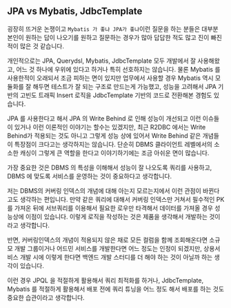 ## JPA vs Mybatis, JdbcTemplate
굉장히 뜨거운 논쟁이고 `Mybatis 가 좋냐 JPA가 좋냐`이런 질문을 하는 분들은 대부분 본인이 원하는 답이 나오기를 원하고 질문하는 경우가 많아 답답한 적도 많고 진이 빠진 적이 많은 것 같습니다.<br/>

개인적으로는 JPA, Querydsl, Mybatis, JdbcTemplate 모두 개발에서 잘 사용해왔고, 어느 것 하나에 우위에 있다고 하거나 특히 선호하지는 않습니다. 물론 Mybatis 를 사용한적이 오래되서 조금 피하는 면이 있지만 업무에서 사용할 경우 Mybatis 역시 모듈화를 잘 해두면 테스트가 잘 되는 구조로 만드는게 가능했고, 성능을 고려해서 JPA 기반의 고빈도 트래픽 Insert 로직을 JdbcTemplate 기반의 코드로 전환해본 경험도 있습니다.<br/>

JPA 를 사용한다고 해서 JPA 의 Write Behind 로 인해 성능이 개선되고 이런 이슈들이 있거나 이런 이론적인 이야기는 할수는 있겠지만, 최근 R2DBC 에서는 Write Behind가 적용되는 것도 아니고 그렇게 성능 상에 있어서 Write Behind 같은 개념들이 특장점이 크다고는 생각하지는 않습니다. 단순히 DBMS 클라이언트 레벨에서의 소소한 캐싱이 그렇게 큰 역할을 한다고 이야기하기에는 조금 아쉬운 면이 많습니다.<br/>

가장 중요한 것은 DBMS 의 특성을 이해해서 성능이 잘 나오도록 쿼리를 사용하고, DBMS 에 맞도록 서비스를 운영하는 것이 중요하다고 생각합니다.<br/>

저는 DBMS의 커버링 인덱스의 개념에 대해 아는지 모르는지에서 이런 관점이 바뀐다고도 생각하는 편입니다. 만약 같은 쿼리에 대해서 커버링 인덱스만 거쳐서 필수적인 PK를 가져온 뒤에 서브쿼리를 이용해서 필요한 로우만 타격해서 데이터를 가져올 경우 성능상에 이점이 있습니다. 이렇게 로직을 작성하는 것은 제품을 생각해서 개발하는 것이라고 생각합니다.<br/>

반면, 커버링인덱스의 개념이 적용되지 않은 채로 모든 컬럼을 함께 조회해온다면 소규모 개발 그룹이거나 어드민 서비스를 개발한다면 어느 정도는 인정이 되겠지만, 상용서비스 개발 시에 이렇게 한다면 백엔드 개발 스터디를 더 해야 하는 것이 아닐까 하는 생각이 있습니다.<br/>

이런 경우 JPQL 을 적절하게 활용해서 쿼리 최적화를 하거나, JdbcTemplate, Mybatis 를 적절하게 활용해서 배포 전에 쿼리 튜닝을 어느 정도 해서 배포를 하는 것도 중요한 습관이라고 생각합니다.<br/>
<br/>


